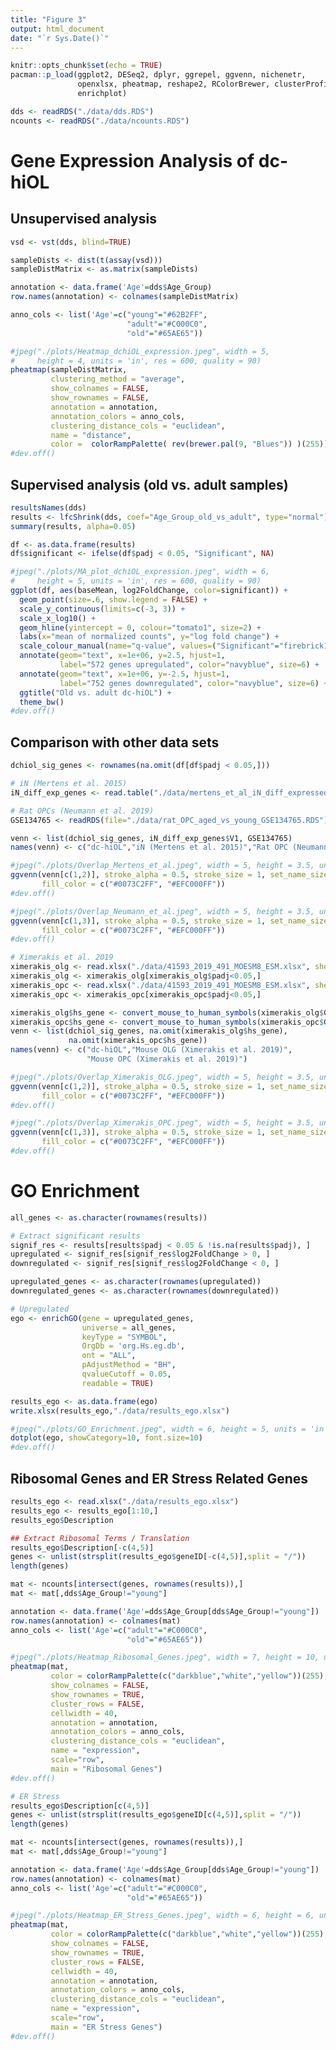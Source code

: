 ```yaml
---
title: "Figure 3"
output: html_document
date: "`r Sys.Date()`"
---
```


```r
knitr::opts_chunk$set(echo = TRUE)
pacman::p_load(ggplot2, DESeq2, dplyr, ggrepel, ggvenn, nichenetr, 
               openxlsx, pheatmap, reshape2, RColorBrewer, clusterProfiler,
               enrichplot)

dds <- readRDS("./data/dds.RDS")
ncounts <- readRDS("./data/ncounts.RDS")

```

# Gene Expression Analysis of dc-hiOL

## Unsupervised analysis

```r
vsd <- vst(dds, blind=TRUE)

sampleDists <- dist(t(assay(vsd)))
sampleDistMatrix <- as.matrix(sampleDists)

annotation <- data.frame('Age'=dds$Age_Group)
row.names(annotation) <- colnames(sampleDistMatrix)

anno_cols <- list('Age'=c("young"="#62B2FF",
                          "adult"="#C000C0",
                          "old"="#65AE65"))

#jpeg("./plots/Heatmap_dchiOL_expression.jpeg", width = 5, 
#     height = 4, units = 'in', res = 600, quality = 90)
pheatmap(sampleDistMatrix,
         clustering_method = "average",
         show_colnames = FALSE,
         show_rownames = FALSE,
         annotation = annotation,
         annotation_colors = anno_cols,
         clustering_distance_cols = "euclidean",
         name = "distance",
         color =  colorRampPalette( rev(brewer.pal(9, "Blues")) )(255))
#dev.off()

```

## Supervised analysis (old vs. adult samples)

```r
resultsNames(dds)
results <- lfcShrink(dds, coef="Age_Group_old_vs_adult", type="normal")
summary(results, alpha=0.05)

df <- as.data.frame(results)
df$significant <- ifelse(df$padj < 0.05, "Significant", NA)

#jpeg("./plots/MA_plot_dchiOL_expression.jpeg", width = 6, 
#     height = 5, units = 'in', res = 600, quality = 90)
ggplot(df, aes(baseMean, log2FoldChange, color=significant)) + 
  geom_point(size=.6, show.legend = FALSE) + 
  scale_y_continuous(limits=c(-3, 3)) + 
  scale_x_log10() + 
  geom_hline(yintercept = 0, colour="tomato1", size=2) + 
  labs(x="mean of normalized counts", y="log fold change") + 
  scale_colour_manual(name="q-value", values=("Significant"="firebrick1"), na.value="grey50") + 
  annotate(geom="text", x=1e+06, y=2.5, hjust=1, 
           label="572 genes upregulated", color="navyblue", size=6) +
  annotate(geom="text", x=1e+06, y=-2.5, hjust=1,
           label="752 genes downregulated", color="navyblue", size=6) +
  ggtitle("Old vs. adult dc-hiOL") +
  theme_bw()
#dev.off()
```

## Comparison with other data sets

```r
dchiol_sig_genes <- rownames(na.omit(df[df$padj < 0.05,]))

# iN (Mertens et al. 2015)
iN_diff_exp_genes <- read.table("./data/mertens_et_al_iN_diff_expressed_genes_n=202.txt")

# Rat OPCs (Neumann et al. 2019)
GSE134765 <- readRDS(file="./data/rat_OPC_aged_vs_young_GSE134765.RDS")

venn <- list(dchiol_sig_genes, iN_diff_exp_genes$V1, GSE134765)
names(venn) <- c("dc-hiOL","iN (Mertens et al. 2015)","Rat OPC (Neumann et al. 2019)")

#jpeg("./plots/Overlap_Mertens_et_al.jpeg", width = 5, height = 3.5, units = 'in', res = 600, quality = 90)
ggvenn(venn[c(1,2)], stroke_alpha = 0.5, stroke_size = 1, set_name_size = 4.5, text_size = 6,
       fill_color = c("#0073C2FF", "#EFC000FF"))
#dev.off()

#jpeg("./plots/Overlap_Neumann_et_al.jpeg", width = 5, height = 3.5, units = 'in', res = 600, quality = 90)
ggvenn(venn[c(1,3)], stroke_alpha = 0.5, stroke_size = 1, set_name_size = 4.5, text_size = 6,
       fill_color = c("#0073C2FF", "#EFC000FF"))
#dev.off()

# Ximerakis et al. 2019
ximerakis_olg <- read.xlsx("./data/41593_2019_491_MOESM8_ESM.xlsx", sheet = 1)
ximerakis_olg <- ximerakis_olg[ximerakis_olg$padj<0.05,]
ximerakis_opc <- read.xlsx("./data/41593_2019_491_MOESM8_ESM.xlsx", sheet = 2)
ximerakis_opc <- ximerakis_opc[ximerakis_opc$padj<0.05,]

ximerakis_olg$hs_gene <- convert_mouse_to_human_symbols(ximerakis_olg$Gene)
ximerakis_opc$hs_gene <- convert_mouse_to_human_symbols(ximerakis_opc$Gene)
venn <- list(dchiol_sig_genes, na.omit(ximerakis_olg$hs_gene), 
             na.omit(ximerakis_opc$hs_gene))
names(venn) <- c("dc-hiOL","Mouse OLG (Ximerakis et al. 2019)",
                 "Mouse OPC (Ximerakis et al. 2019)")

#jpeg("./plots/Overlap_Ximerakis_OLG.jpeg", width = 5, height = 3.5, units = 'in', res = 600, quality = 90)
ggvenn(venn[c(1,2)], stroke_alpha = 0.5, stroke_size = 1, set_name_size = 4.5, text_size = 6,
       fill_color = c("#0073C2FF", "#EFC000FF"))
#dev.off()

#jpeg("./plots/Overlap_Ximerakis_OPC.jpeg", width = 5, height = 3.5, units = 'in', res = 600, quality = 90)
ggvenn(venn[c(1,3)], stroke_alpha = 0.5, stroke_size = 1, set_name_size = 4.5, text_size = 6,
       fill_color = c("#0073C2FF", "#EFC000FF"))
#dev.off()
```

# GO Enrichment

```r
all_genes <- as.character(rownames(results))

# Extract significant results
signif_res <- results[results$padj < 0.05 & !is.na(results$padj), ]
upregulated <- signif_res[signif_res$log2FoldChange > 0, ]
downregulated <- signif_res[signif_res$log2FoldChange < 0, ]

upregulated_genes <- as.character(rownames(upregulated))
downregulated_genes <- as.character(rownames(downregulated))

# Upregulated
ego <- enrichGO(gene = upregulated_genes,
                universe = all_genes,
                keyType = "SYMBOL",
                OrgDb = 'org.Hs.eg.db',
                ont = "ALL",
                pAdjustMethod = "BH",
                qvalueCutoff = 0.05,
                readable = TRUE)

results_ego <- as.data.frame(ego)
write.xlsx(results_ego,"./data/results_ego.xlsx")

#jpeg("./plots/GO_Enrichment.jpeg", width = 6, height = 5, units = 'in', res = 600, quality = 90)
dotplot(ego, showCategory=10, font.size=10)
#dev.off()


```

## Ribosomal Genes and ER Stress Related Genes

```r
results_ego <- read.xlsx("./data/results_ego.xlsx")
results_ego <- results_ego[1:10,]
results_ego$Description

## Extract Ribosomal Terms / Translation
results_ego$Description[-c(4,5)]
genes <- unlist(strsplit(results_ego$geneID[-c(4,5)],split = "/"))
length(genes)

mat <- ncounts[intersect(genes, rownames(results)),]
mat <- mat[,dds$Age_Group!="young"]

annotation <- data.frame('Age'=dds$Age_Group[dds$Age_Group!="young"])
row.names(annotation) <- colnames(mat)
anno_cols <- list('Age'=c("adult"="#C000C0",
                          "old"="#65AE65"))

#jpeg("./plots/Heatmap_Ribosomal_Genes.jpeg", width = 7, height = 10, units = 'in', res = 600, quality = 90)
pheatmap(mat,
         color = colorRampPalette(c("darkblue","white","yellow"))(255),
         show_colnames = FALSE,
         show_rownames = TRUE,
         cluster_rows = FALSE, 
         cellwidth = 40,
         annotation = annotation, 
         annotation_colors = anno_cols,
         clustering_distance_cols = "euclidean",
         name = "expression",
         scale="row",
         main = "Ribosomal Genes")
#dev.off()

# ER Stress
results_ego$Description[c(4,5)]
genes <- unlist(strsplit(results_ego$geneID[c(4,5)],split = "/"))
length(genes)

mat <- ncounts[intersect(genes, rownames(results)),]
mat <- mat[,dds$Age_Group!="young"]

annotation <- data.frame('Age'=dds$Age_Group[dds$Age_Group!="young"])
row.names(annotation) <- colnames(mat)
anno_cols <- list('Age'=c("adult"="#C000C0",
                          "old"="#65AE65"))

#jpeg("./plots/Heatmap_ER_Stress_Genes.jpeg", width = 6, height = 6, units = 'in', res = 600, quality = 90)
pheatmap(mat,
         color = colorRampPalette(c("darkblue","white","yellow"))(255),
         show_colnames = FALSE,
         show_rownames = TRUE,
         cluster_rows = FALSE, 
         cellwidth = 40,
         annotation = annotation, 
         annotation_colors = anno_cols,
         clustering_distance_cols = "euclidean",
         name = "expression",
         scale="row",
         main = "ER Stress Genes")
#dev.off()

```
